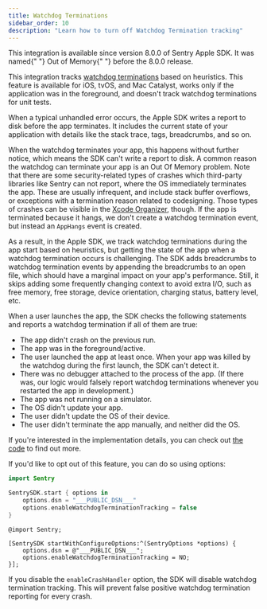 ```yaml
---
title: Watchdog Terminations
sidebar_order: 10
description: "Learn how to turn off Watchdog Termination tracking"
---
```


<Note>
  This integration is available since version 8.0.0 of Sentry Apple SDK. It was
  named{" "}
  <PlatformLink to="/configuration/out-of-memory/">Out of Memory</PlatformLink>{" "}
  before the 8.0.0 release.
</Note>

This integration tracks [watchdog terminations](https://developer.apple.com/documentation/xcode/addressing-watchdog-terminations) based on heuristics. This feature is available for iOS, tvOS, and Mac Catalyst, works only if the application was in the foreground, and doesn't track watchdog terminations for unit tests.

When a typical unhandled error occurs, the Apple SDK writes a report to disk before the app terminates. It includes the current state of your application with details like the stack trace, tags, breadcrumbs, and so on.

When the watchdog terminates your app, this happens without further notice, which means the SDK can't write a report to disk.
A common reason the watchdog can terminate your app is an Out Of Memory problem. 
Note that there are some security-related types of crashes which third-party libraries like Sentry can not report, where the OS immediately terminates the app. These are usually infrequent, and include stack buffer overflows, or exceptions with a termination reason related to codesigning.
Those types of crashes can be visible in the [Xcode Organizer](https://developer.apple.com/documentation/xcode/acquiring-crash-reports-and-diagnostic-logs), though.
If the app is terminated because it hangs, we don't create a watchdog termination event, but instead an `AppHangs` event is created.

As a result, in the Apple SDK, we track watchdog terminations during the app start based on heuristics, but getting the state of the app when a watchdog termination occurs is challenging. The SDK adds breadcrumbs to watchdog termination events by appending the breadcrumbs to an open file, which should have a marginal impact on your app's performance. Still, it skips adding some frequently changing context to avoid extra I/O, such as free memory, free storage, device orientation, charging status, battery level, etc.

When a user launches the app, the SDK checks the following statements and reports a watchdog termination if all of them are true:

- The app didn't crash on the previous run.
- The app was in the foreground/active.
- The user launched the app at least once. When your app was killed by the watchdog during the first launch, the SDK can't detect it.
- There was no debugger attached to the process of the app. (If there was, our logic would falsely report watchdog terminations whenever you restarted the app in development.)
- The app was not running on a simulator.
- The OS didn't update your app.
- The user didn't update the OS of their device.
- The user didn't terminate the app manually, and neither did the OS.

If you're interested in the implementation details, you can check out [the code](https://github.com/getsentry/sentry-cocoa/blob/main/Sources/Sentry/SentryWatchdogTerminationLogic.m) to find out more.

If you'd like to opt out of this feature, you can do so using options:


```swift {tabTitle:Swift}
import Sentry

SentrySDK.start { options in
    options.dsn = "___PUBLIC_DSN___"
    options.enableWatchdogTerminationTracking = false
}
```

```objc {tabTitle:Objective-C}
@import Sentry;

[SentrySDK startWithConfigureOptions:^(SentryOptions *options) {
    options.dsn = @"___PUBLIC_DSN___";
    options.enableWatchdogTerminationTracking = NO;
}];
```

If you disable the `enableCrashHandler` option, the SDK will disable watchdog termination tracking. This will prevent false positive watchdog termination reporting for every crash.
